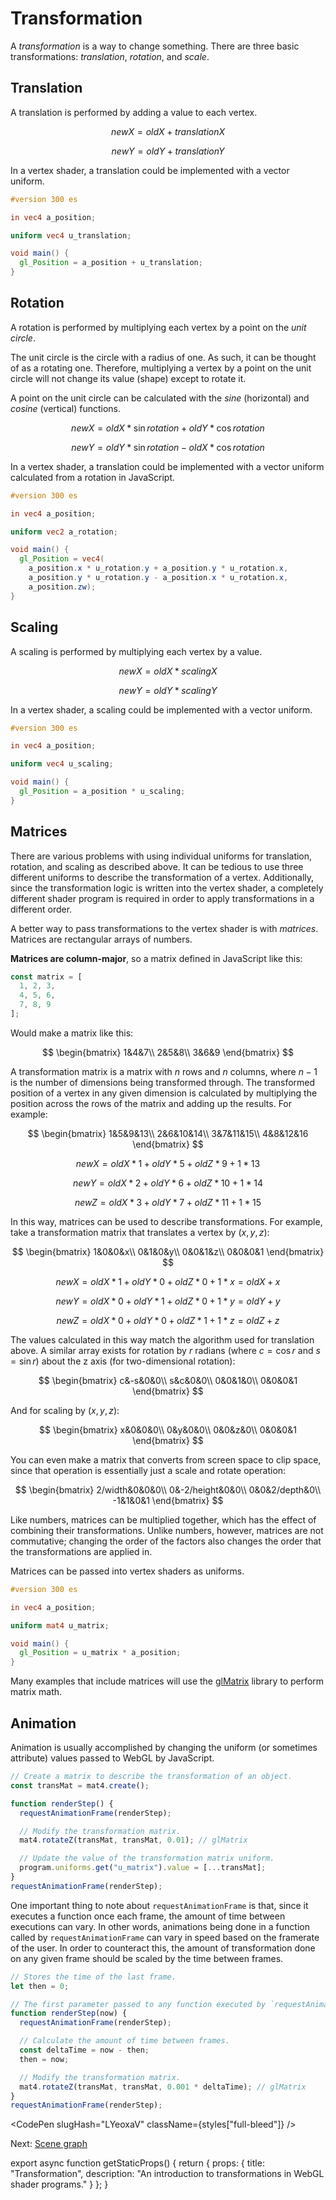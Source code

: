 
# Transformation

A *transformation* is a way to change something.
There are three basic transformations: *translation*, *rotation*, and *scale*.

## Translation

A translation is performed by adding a value to each vertex.

$$
newX=oldX+translationX
$$

$$
newY=oldY+translationY
$$

In a vertex shader, a translation could be implemented with a vector uniform.

```glsl
#version 300 es

in vec4 a_position;

uniform vec4 u_translation;

void main() {
  gl_Position = a_position + u_translation;
}
```

## Rotation

A rotation is performed by multiplying each vertex by a point on the *unit circle*.

The unit circle is the circle with a radius of one.
As such, it can be thought of as a rotating one.
Therefore, multiplying a vertex by a point on the unit circle will not change its value (shape) except to rotate it.

A point on the unit circle can be calculated with the *sine* (horizontal) and *cosine* (vertical) functions.

$$
newX=oldX*\sin{rotation}+oldY*\cos{rotation}
$$

$$
newY=oldY*\sin{rotation}-oldX*\cos{rotation}
$$

In a vertex shader, a translation could be implemented with a vector uniform calculated from a rotation in JavaScript.

```glsl
#version 300 es

in vec4 a_position;

uniform vec2 a_rotation;

void main() {
  gl_Position = vec4(
    a_position.x * u_rotation.y + a_position.y * u_rotation.x,
    a_position.y * u_rotation.y - a_position.x * u_rotation.x,
    a_position.zw);
}
```

## Scaling

A scaling is performed by multiplying each vertex by a value.

$$
newX=oldX*scalingX
$$

$$
newY=oldY*scalingY
$$

In a vertex shader, a scaling could be implemented with a vector uniform.

```glsl
#version 300 es

in vec4 a_position;

uniform vec4 u_scaling;

void main() {
  gl_Position = a_position * u_scaling;
}
```

## Matrices

There are various problems with using individual uniforms for translation, rotation, and scaling as described above.
It can be tedious to use three different uniforms to describe the transformation of a vertex.
Additionally, since the transformation logic is written into the vertex shader, a completely different shader program is required in order to apply transformations in a different order.

A better way to pass transformations to the vertex shader is with *matrices*.
Matrices are rectangular arrays of numbers.

**Matrices are column-major**, so a matrix defined in JavaScript like this:

```js
const matrix = [
  1, 2, 3,
  4, 5, 6,
  7, 8, 9
];
```

Would make a matrix like this:

$$
\begin{bmatrix}
1&4&7\\
2&5&8\\
3&6&9
\end{bmatrix}
$$

A transformation matrix is a matrix with $n$ rows and $n$ columns, where $n-1$ is the number of dimensions being transformed through.
The transformed position of a vertex in any given dimension is calculated by multiplying the position across the rows of the matrix and adding up the results.
For example:

$$
\begin{bmatrix}
1&5&9&13\\
2&6&10&14\\
3&7&11&15\\
4&8&12&16
\end{bmatrix}
$$

$$
newX=oldX*1+oldY*5+oldZ*9+1*13
$$

$$
newY=oldX*2+oldY*6+oldZ*10+1*14
$$

$$
newZ=oldX*3+oldY*7+oldZ*11+1*15
$$

In this way, matrices can be used to describe transformations.
For example, take a transformation matrix that translates a vertex by $(x,y,z)$:

$$
\begin{bmatrix}
1&0&0&x\\
0&1&0&y\\
0&0&1&z\\
0&0&0&1
\end{bmatrix}
$$

$$
newX=oldX*1+oldY*0+oldZ*0+1*x=oldX+x
$$

$$
newY=oldX*0+oldY*1+oldZ*0+1*y=oldY+y
$$

$$
newZ=oldX*0+oldY*0+oldZ*1+1*z=oldZ+z
$$

The values calculated in this way match the algorithm used for translation above.
A similar array exists for rotation by $r$ radians (where $c=\cos{r}$ and $s=\sin{r}$) about the z axis (for two-dimensional rotation):

$$
\begin{bmatrix}
c&-s&0&0\\
s&c&0&0\\
0&0&1&0\\
0&0&0&1
\end{bmatrix}
$$

And for scaling by $(x,y,z)$:

$$
\begin{bmatrix}
x&0&0&0\\
0&y&0&0\\
0&0&z&0\\
0&0&0&1
\end{bmatrix}
$$

You can even make a matrix that converts from screen space to clip space, since that operation is essentially just a scale and rotate operation:

$$
\begin{bmatrix}
2/width&0&0&0\\
0&-2/height&0&0\\
0&0&2/depth&0\\
-1&1&0&1
\end{bmatrix}
$$

Like numbers, matrices can be multiplied together, which has the effect of combining their transformations.
Unlike numbers, however, matrices are not commutative; changing the order of the factors also changes the order that the transformations are applied in.

Matrices can be passed into vertex shaders as uniforms.

```glsl
#version 300 es

in vec4 a_position;

uniform mat4 u_matrix;

void main() {
  gl_Position = u_matrix * a_position;
}
```

Many examples that include matrices will use the [glMatrix](https://glmatrix.net/) library to perform matrix math.

## Animation

Animation is usually accomplished by changing the uniform (or sometimes attribute) values passed to WebGL by JavaScript.

```js
// Create a matrix to describe the transformation of an object.
const transMat = mat4.create();

function renderStep() {
  requestAnimationFrame(renderStep);

  // Modify the transformation matrix.
  mat4.rotateZ(transMat, transMat, 0.01); // glMatrix

  // Update the value of the transformation matrix uniform.
  program.uniforms.get("u_matrix").value = [...transMat];
}
requestAnimationFrame(renderStep);
```

One important thing to note about `requestAnimationFrame` is that, since it executes a function once each frame, the amount of time between executions can vary.
In other words, animations being done in a function called by `requestAnimationFrame` can vary in speed based on the framerate of the user.
In order to counteract this, the amount of transformation done on any given frame should be scaled by the time between frames.

```js
// Stores the time of the last frame.
let then = 0;

// The first parameter passed to any function executed by `requestAnimationFrame` is the amount of time that the function has been executing each frame.
function renderStep(now) {
  requestAnimationFrame(renderStep);

  // Calculate the amount of time between frames.
  const deltaTime = now - then;
  then = now;

  // Modify the transformation matrix.
  mat4.rotateZ(transMat, transMat, 0.001 * deltaTime); // glMatrix
}
requestAnimationFrame(renderStep);
```

<CodePen slugHash="LYeoxaV" className={styles["full-bleed"]} />

Next: [Scene graph](/webgl/scene-graph)


export async function getStaticProps() {
  return {
    props: {
      title: "Transformation",
      description: "An introduction to transformations in WebGL shader programs."
    }
  };
}
